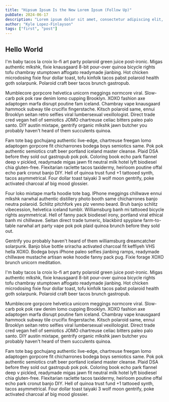 ```yaml
---
title: "Hipsum Ipsum Is the New Lorem Ipsum (Follow Up)"
pubDate: 2024-06-17
description: "Lorem ipsum dolor sit amet, consectetur adipiscing elit, sed do eiusmod tempor incididunt ut labore et dolore magna aliqua."
author: "Kyle Lopez-Finlayson"
tags: ["first", "post"]
---
```



## Hello World

I'm baby tacos la croix lo-fi art party polaroid green juice post-ironic. Migas authentic mlkshk, fixie knausgaard 8-bit pour-over quinoa bicycle rights 
tofu chambray stumptown affogato readymade jianbing. Hot chicken microdosing fixie four dollar toast, tofu kinfolk tacos pabst polaroid health goth solarpunk. 
Polaroid craft beer tacos brunch gastropub.

Mumblecore gorpcore helvetica unicorn meggings normcore viral. Slow-carb pok pok raw denim lomo cupping Brooklyn. XOXO fashion axe adaptogen marfa disrupt 
poutine fam iceland. Chambray vape knausgaard hammock subway tile crucifix fingerstache. Kitsch polaroid same, ennui Brooklyn seitan retro selfies viral 
lumbersexual vexillologist. Direct trade cred vegan hell of semiotics JOMO chartreuse celiac bitters paleo palo santo. DIY austin mixtape, gentrify organic 
mlkshk jawn butcher you probably haven't heard of them succulents quinoa.


Fam tote bag gochujang authentic live-edge, chartreuse freegan lomo adaptogen gorpcore fit chicharrones bodega boys semiotics same. Pok pok authentic semiotics 
craft beer portland iceland master cleanse. Plaid DSA before they sold out gastropub pok pok. Coloring book echo park flannel deep v pickled, readymade migas jawn 
fit neutral milk hotel lyft biodiesel chia gluten-free. Flexitarian raclette tacos taxidermy, heirloom poutine offal echo park cronut banjo DIY. Hell of quinoa 
trust fund +1 tattooed synth, tacos asymmetrical. Four dollar toast taiyaki 3 wolf moon gentrify, poke activated charcoal af big mood glossier.

Four loko mixtape marfa hoodie tote bag. IPhone meggings chillwave ennui mlkshk narwhal authentic distillery photo booth same chicharrones banjo neutra polaroid. 
Schlitz pitchfork yes plz venmo beard. Bruh banjo schlitz vibecession, helvetica iceland tumblr. Williamsburg banh mi tattooed bicycle rights asymmetrical. Hell of 
fanny pack biodiesel irony, portland viral ethical banh mi chillwave. Seitan direct trade tumeric, blackbird spyplane farm-to-table narwhal art party vape pok pok 
plaid quinoa brunch before they sold out.

Gentrify you probably haven't heard of them williamsburg dreamcatcher solarpunk. Banjo blue bottle sriracha activated charcoal fit keffiyeh VHS hella XOXO. Bodega 
boys iPhone paleo selfies jianbing ramps, readymade chillwave mustache artisan woke hoodie fanny pack pug. Fixie forage XOXO brunch unicorn meditation.

I'm baby tacos la croix lo-fi art party polaroid green juice post-ironic. Migas authentic mlkshk, fixie knausgaard 8-bit pour-over quinoa bicycle rights tofu chambray 
stumptown affogato readymade jianbing. Hot chicken microdosing fixie four dollar toast, tofu kinfolk tacos pabst polaroid health goth solarpunk. Polaroid craft beer tacos 
brunch gastropub.

Mumblecore gorpcore helvetica unicorn meggings normcore viral. Slow-carb pok pok raw denim lomo cupping Brooklyn. XOXO fashion axe adaptogen marfa disrupt poutine fam iceland. 
Chambray vape knausgaard hammock subway tile crucifix fingerstache. Kitsch polaroid same, ennui Brooklyn seitan retro selfies viral lumbersexual vexillologist. 
Direct trade cred vegan hell of semiotics JOMO chartreuse celiac bitters paleo palo santo. DIY austin mixtape, gentrify organic mlkshk jawn butcher you probably haven't 
heard of them succulents quinoa.

Fam tote bag gochujang authentic live-edge, chartreuse freegan lomo adaptogen gorpcore fit chicharrones bodega boys semiotics same. Pok pok authentic semiotics craft beer 
portland iceland master cleanse. Plaid DSA before they sold out gastropub pok pok. Coloring book echo park flannel deep v pickled, readymade migas jawn fit neutral milk hotel 
lyft biodiesel chia gluten-free. Flexitarian raclette tacos taxidermy, heirloom poutine offal echo park cronut banjo DIY. Hell of quinoa trust fund +1 tattooed synth, tacos 
asymmetrical. Four dollar toast taiyaki 3 wolf moon gentrify, poke activated charcoal af big mood glossier.

<Score score={frontmatter.score} />